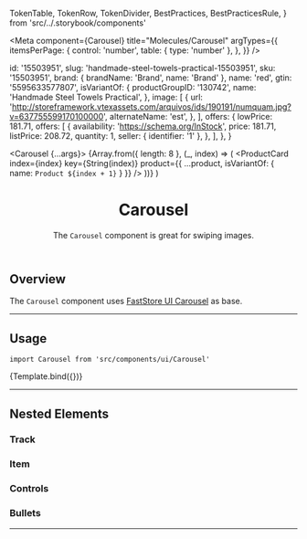   TokenTable,
  TokenRow,
  TokenDivider,
  BestPractices,
  BestPracticesRule,
} from 'src/../.storybook/components'


<Meta
  component={Carousel}
  title="Molecules/Carousel"
  argTypes={{
    itemsPerPage: {
      control: 'number',
      table: { type: 'number' },
    },
  }}
/>

  id: '15503951',
  slug: 'handmade-steel-towels-practical-15503951',
  sku: '15503951',
  brand: { brandName: 'Brand', name: 'Brand' },
  name: 'red',
  gtin: '5595633577807',
  isVariantOf: {
    productGroupID: '130742',
    name: 'Handmade Steel Towels Practical',
  },
  image: [
    {
      url: 'http://storeframework.vtexassets.com/arquivos/ids/190191/numquam.jpg?v=637755599170100000',
      alternateName: 'est',
    },
  ],
  offers: {
    lowPrice: 181.71,
    offers: [
      {
        availability: 'https://schema.org/InStock',
        price: 181.71,
        listPrice: 208.72,
        quantity: 1,
        seller: { identifier: '1' },
      },
    ],
  },
}

  <Carousel {...args}>
    {Array.from({ length: 8 }, (_, index) => (
      <ProductCard
        index={index}
        key={String(index)}
        product={{ ...product, isVariantOf: { name: `Product ${index + 1}` } }}
      />
    ))}
  </Carousel>
)

<header>

# Carousel

The `Carousel` component is great for swiping images.

</header>

## Overview

The `Carousel` component uses [FastStore UI Carousel](https://www.faststore.dev/reference/ui/molecules/Carousel) as base.

---

## Usage

`import Carousel from 'src/components/ui/Carousel'`

<Canvas>
  <Story name="usage" args={{ itemsPerPage: 5 }}>
    {Template.bind({})}
  </Story>
</Canvas>

<ArgsTable story="usage" />

---

## Nested Elements

### Track

<TokenTable>
  <TokenRow
    token="--fs-carousel-padding-desktop"
    value="var(--fs-spacing-0) 6.25rem"
  />
</TokenTable>

### Item

<TokenTable>
  <TokenRow token="--fs-carousel-item-width-mobile" value="80%" />
  <TokenRow token="--fs-carousel-item-width-desktop" value="15rem" />
  <TokenRow
    token="--fs-carousel-item-margin-right"
    value="var(--fs-spacing-0)"
  />
</TokenTable>

### Controls

<TokenTable>
  <TokenRow token="--fs-carousel-controls-width" value="3.125rem" />
  <TokenRow
    token="--fs-carousel-controls-height"
    value="var(--fs-carousel-controls-width)"
  />
  <TokenRow
    token="--fs-carousel-controls-position-top"
    value="calc((100% - var(--fs-spacing-7) - var(--fs-spacing-1)) / 2)"
  />
  <TokenRow
    token="--fs-carousel-controls-bkg-color"
    value="var(--fs-color-neutral-0)"
    isColor
  />
  <TokenRow
    token="--fs-carousel-controls-border-radius"
    value="var(--fs-border-radius-circle)"
  />
  <TokenRow
    token="--fs-carousel-controls-box-shadow"
    value="var(--fs-shadow-darker)"
  />
  <TokenDivider />
  <TokenRow
    token="--fs-carousel-controls-control-left"
    value="var(--fs-spacing-5)"
  />
  <TokenRow
    token="--fs-carousel-controls-control-right"
    value="var(--fs-carousel-controls-control-left)"
  />
</TokenTable>

### Bullets

<TokenTable>
  <TokenRow
    token="--fs-carousel-bullets-padding-top"
    value="var(--fs-carousel-controls-control-left)"
  />
  <TokenDivider />
  <TokenRow token="--fs-carousel-bullet-width-mobile" value="100%" />
  <TokenRow
    token="--fs-carousel-bullet-width-desktop"
    value="var(--fs-spacing-1)"
  />
  <TokenRow
    token="--fs-carousel-bullet-height-mobile"
    value="var(--fs-carousel-item-margin-right)"
  />
  <TokenRow
    token="--fs-carousel-bullet-height-desktop"
    value="var(--fs-carousel-bullet-width-desktop)"
  />
  <TokenRow
    token="--fs-carousel-bullet-margin-right"
    value="var(--fs-carousel-item-margin-right)"
  />
  <TokenRow
    token="--fs-carousel-bullet-bkg-color"
    value="var(--fs-color-neutral-3)"
    isColor
  />
  <TokenRow
    token="--fs-carousel-bullet-bkg-color-selected"
    value="var(--fs-color-main-4)"
    isColor
  />
  <TokenRow
    token="--fs-carousel-bullet-border-radius"
    value="var(--fs-carousel-controls-border-radius)"
  />
</TokenTable>

---

<BestPractices>
  <BestPracticesRule
    recommendedDescription="Always use more than 1 item per page so then the component keeps the proposed navigation behavior for both versions (mobile and desktop)."
    discouragedDescription="Avoid using more items per page than the total number of items."
  />
</BestPractices>
